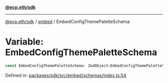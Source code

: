 [**@ecp.eth/sdk**](../../index.mdx)

***

[@ecp.eth/sdk](/sdk-reference/index.mdx) / [embed](/sdk-reference/embed/index.mdx) / EmbedConfigThemePaletteSchema

# Variable: EmbedConfigThemePaletteSchema

```ts
const EmbedConfigThemePaletteSchema: ZodObject<EmbedConfigThemePaletteSchemaType>;
```

Defined in: [packages/sdk/src/embed/schemas/index.ts:54](https://github.com/ecp-eth/comments-monorepo/blob/main/packages/sdk/src/embed/schemas/index.ts#L54)
